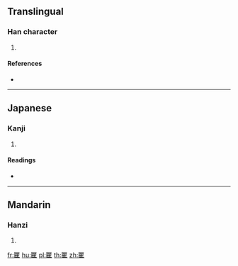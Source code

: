 {{character info/new}}
==Translingual==

===Han character===
{{Han char|rn=22|rad=匚|as=18|sn=20|four=71711|canj=SBUG|ids=⿷匚瞿}}

# {{defn|Han|sort=匚18}}

====References====
* {{Han ref|kx=0154.330|dkj=02666|dj=0347.060|hdz=10091.030|uh=5337|ud=21303|bh=F3FD|bd=62461}}

----

==Japanese==

===Kanji===
{{ja-kanji|grade=|rs=匚18}}

# {{defn|lang=ja|sort=匚18}}

====Readings====
* {{ja-readings|on=[[きょ]] (kyo), [[ご]] (go)|kun=}}

----

==Mandarin==

===Hanzi===
{{cmn-hanzi|pin=[[qú]] ([[qu2]])|wg=ch'ü<sup>2</sup>}}

# {{defn|lang=cmn|sort=匚18}}

[[fr:匷]]
[[hu:匷]]
[[pl:匷]]
[[th:匷]]
[[zh:匷]]